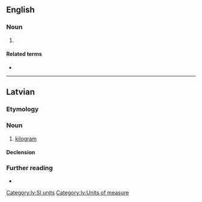 {{also|kilo-grams}}
==English==

===Noun===
{{head|en|noun form}}

# {{plural of|kilogram|lang=en}}

====Related terms====
* {{l|mul|kgs}}

----

==Latvian==

===Etymology===
{{af|lv|kilo-|grams}}

===Noun===
{{lv-noun|m|1st}}

# [[kilogram]] {{gloss|[[SI]] [[unit]] of [[measure]], [[equivalent]] to 1000 [[gram]]s}}

====Declension====
{{lv-decl-noun|kilogram|s|1st}}

===Further reading===
* {{R:SDTV}}

[[Category:lv:SI units]]
[[Category:lv:Units of measure]]